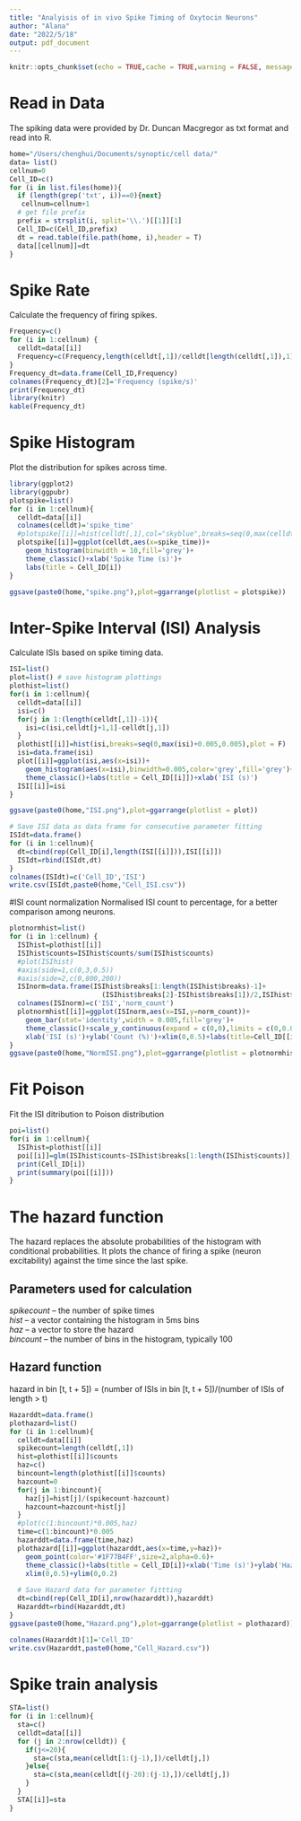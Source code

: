```yaml
---
title: "Analyisis of in vivo Spike Timing of Oxytocin Neurons"
author: "Alana"
date: "2022/5/18"
output: pdf_document
---
```


```r
knitr::opts_chunk$set(echo = TRUE,cache = TRUE,warning = FALSE, message = FALSE)
```

# Read in Data
The spiking data were provided by Dr. Duncan Macgregor as txt format and read into R.
```r
home="/Users/chenghui/Documents/synoptic/cell data/"
data= list()
cellnum=0
Cell_ID=c()
for (i in list.files(home)){
  if (length(grep('txt', i))==0){next}
   cellnum=cellnum+1
  # get file prefix
  prefix = strsplit(i, split='\\.')[[1]][1]
  Cell_ID=c(Cell_ID,prefix)
  dt = read.table(file.path(home, i),header = T)
  data[[cellnum]]=dt
}
```

# Spike Rate
Calculate the frequency of firing spikes.
```r
Frequency=c()
for (i in 1:cellnum) {
  celldt=data[[i]]
  Frequency=c(Frequency,length(celldt[,1])/celldt[length(celldt[,1]),1])
}
Frequency_dt=data.frame(Cell_ID,Frequency)
colnames(Frequency_dt)[2]='Frequency (spike/s)'
print(Frequency_dt)
library(knitr)
kable(Frequency_dt)
```
# Spike Histogram
Plot the distribution for spikes across time.
```r
library(ggplot2)
library(ggpubr)
plotspike=list()
for (i in 1:cellnum){
  celldt=data[[i]]
  colnames(celldt)='spike_time'
  #plotspike[[i]]=hist(celldt[,1],col="skyblue",breaks=seq(0,max(celldt[,1]+10,10)),main=Cell_ID[i])
  plotspike[[i]]=ggplot(celldt,aes(x=spike_time))+
    geom_histogram(binwidth = 10,fill='grey')+
    theme_classic()+xlab('Spike Time (s)')+
    labs(title = Cell_ID[i])
}

ggsave(paste0(home,"spike.png"),plot=ggarrange(plotlist = plotspike))
```

# Inter-Spike Interval (ISI) Analysis
Calculate ISIs based on spike timing data.
```r
ISI=list()
plot=list() # save histogram plottings
plothist=list()
for(i in 1:cellnum){
  celldt=data[[i]]
  isi=c()
  for(j in 1:(length(celldt[,1])-1)){
    isi=c(isi,celldt[j+1,1]-celldt[j,1])
  }
  plothist[[i]]=hist(isi,breaks=seq(0,max(isi)+0.005,0.005),plot = F)
  isi=data.frame(isi)
  plot[[i]]=ggplot(isi,aes(x=isi))+
    geom_histogram(aes(x=isi),binwidth=0.005,color='grey',fill='grey')+
    theme_classic()+labs(title = Cell_ID[[i]])+xlab('ISI (s)')
  ISI[[i]]=isi
}

ggsave(paste0(home,"ISI.png"),plot=ggarrange(plotlist = plot))

# Save ISI data as data frame for consecutive parameter fitting
ISIdt=data.frame()
for (i in 1:cellnum){
  dt=cbind(rep(Cell_ID[i],length(ISI[[i]])),ISI[[i]])
  ISIdt=rbind(ISIdt,dt)
}
colnames(ISIdt)=c('Cell_ID','ISI')
write.csv(ISIdt,paste0(home,"Cell_ISI.csv"))
```
#ISI count normalization
Normalised ISI count to percentage, for a better comparison among neurons.
```r
plotnormhist=list()
for (i in 1:cellnum) {
  ISIhist=plothist[[i]]
  ISIhist$counts=ISIhist$counts/sum(ISIhist$counts)
  #plot(ISIhist)
  #axis(side=1,c(0,3,0.5))
  #axis(side=2,c(0,800,200))
  ISInorm=data.frame(ISIhist$breaks[1:length(ISIhist$breaks)-1]+
                       (ISIhist$breaks[2]-ISIhist$breaks[1])/2,ISIhist$counts)
  colnames(ISInorm)=c('ISI','norm_count')
  plotnormhist[[i]]=ggplot(ISInorm,aes(x=ISI,y=norm_count))+
    geom_bar(stat='identity',width = 0.005,fill='grey')+
    theme_classic()+scale_y_continuous(expand = c(0,0),limits = c(0,0.05))+
    xlab('ISI (s)')+ylab('Count (%)')+xlim(0,0.5)+labs(title=Cell_ID[[i]])
}
ggsave(paste0(home,"NormISI.png"),plot=ggarrange(plotlist = plotnormhist))

```

# Fit Poison
Fit the ISI ditribution to Poison distribution
```r
poi=list()
for(i in 1:cellnum){
  ISIhist=plothist[[i]]
  poi[[i]]=glm(ISIhist$counts~ISIhist$breaks[1:length(ISIhist$counts)],family = poisson())
  print(Cell_ID[i])
  print(summary(poi[[i]]))
}
```
# The hazard function
The hazard replaces the absolute probabilities of the histogram with conditional probabilities. It plots the chance of firing a spike (neuron excitability) against the time since the last spike.  

## Parameters used for calculation
*spikecount* – the number of spike times    
*hist* – a vector containing the histogram in 5ms bins    
*haz* – a vector to store the hazard    
*bincount* – the number of bins in the histogram, typically 100       

## Hazard function 
hazard in bin [t, t + 5]) = (number of ISIs in bin [t, t + 5])/(number of ISIs of length > t)    
```r
Hazarddt=data.frame()
plothazard=list()
for (i in 1:cellnum){
  celldt=data[[i]]
  spikecount=length(celldt[,1])
  hist=plothist[[i]]$counts
  haz=c()
  bincount=length(plothist[[i]]$counts)
  hazcount=0
  for(j in 1:bincount){
    haz[j]=hist[j]/(spikecount-hazcount)
    hazcount=hazcount+hist[j]
  }
  #plot(c(1:bincount)*0.005,haz)
  time=c(1:bincount)*0.005
  hazarddt=data.frame(time,haz)
  plothazard[[i]]=ggplot(hazarddt,aes(x=time,y=haz))+
    geom_point(color='#1F77B4FF',size=2,alpha=0.6)+
    theme_classic()+labs(title = Cell_ID[i])+xlab('Time (s)')+ylab('Hazard')+
    xlim(0,0.5)+ylim(0,0.2)
  
  # Save Hazard data for parameter fittting
  dt=cbind(rep(Cell_ID[i],nrow(hazarddt)),hazarddt)
  Hazarddt=rbind(Hazarddt,dt)
}
ggsave(paste0(home,"Hazard.png"),plot=ggarrange(plotlist = plothazard))

colnames(Hazarddt)[1]='Cell_ID'
write.csv(Hazarddt,paste0(home,"Cell_Hazard.csv"))
```

# Spike train analysis
```r
STA=list()
for (i in 1:cellnum){
  sta=c()
  celldt=data[[i]]
  for (j in 2:nrow(celldt)) {
    if(j<=20){
      sta=c(sta,mean(celldt[1:(j-1),])/celldt[j,])
    }else{
      sta=c(sta,mean(celldt[(j-20):(j-1),])/celldt[j,])
    }
  }
  STA[[i]]=sta
}
```


